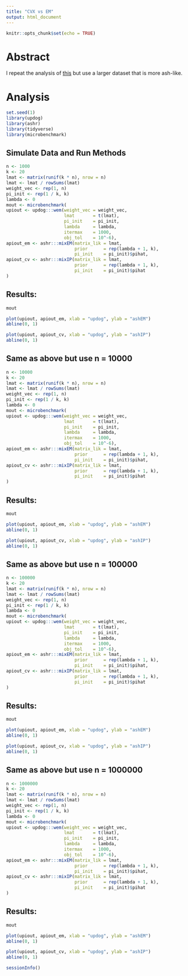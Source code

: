 ```yaml
---
title: "CVX vs EM"
output: html_document
---
```


```r
knitr::opts_chunk$set(echo = TRUE)
```

# Abstract

I repeat the analysis of [this](cvs_vs_em.html) but use a larger dataset that is more ash-like.

# Analysis

```r
set.seed(1)
library(updog)
library(ashr)
library(tidyverse)
library(microbenchmark)
```

## Simulate Data and Run Methods

```r
n <- 1000
k <- 20
lmat <- matrix(runif(k * n), nrow = n)
lmat <- lmat / rowSums(lmat)
weight_vec <- rep(1, n)
pi_init <- rep(1 / k, k)
lambda <- 0
mout <- microbenchmark(
upiout <- updog:::wem(weight_vec = weight_vec,
                      lmat       = t(lmat), 
                      pi_init    = pi_init, 
                      lambda     = lambda, 
                      itermax    = 1000,
                      obj_tol    = 10^-6),
apiout_em <- ashr:::mixEM(matrix_lik = lmat, 
                          prior      = rep(lambda + 1, k), 
                          pi_init    = pi_init)$pihat,  
apiout_cv <- ashr:::mixIP(matrix_lik = lmat, 
                          prior      = rep(lambda + 1, k), 
                          pi_init    = pi_init)$pihat  
)
```


## Results:
```r
mout

plot(upiout, apiout_em, xlab = "updog", ylab = "ashEM")
abline(0, 1)

plot(upiout, apiout_cv, xlab = "updog", ylab = "ashIP")
abline(0, 1)
```

## Same as above but use n = 10000
```r
n <- 10000
k <- 20
lmat <- matrix(runif(k * n), nrow = n)
lmat <- lmat / rowSums(lmat)
weight_vec <- rep(1, n)
pi_init <- rep(1 / k, k)
lambda <- 0
mout <- microbenchmark(
upiout <- updog:::wem(weight_vec = weight_vec,
                      lmat       = t(lmat), 
                      pi_init    = pi_init, 
                      lambda     = lambda, 
                      itermax    = 1000,
                      obj_tol    = 10^-6),
apiout_em <- ashr:::mixEM(matrix_lik = lmat, 
                          prior      = rep(lambda + 1, k), 
                          pi_init    = pi_init)$pihat,  
apiout_cv <- ashr:::mixIP(matrix_lik = lmat, 
                          prior      = rep(lambda + 1, k), 
                          pi_init    = pi_init)$pihat  
)
```


## Results:
```r
mout

plot(upiout, apiout_em, xlab = "updog", ylab = "ashEM")
abline(0, 1)

plot(upiout, apiout_cv, xlab = "updog", ylab = "ashIP")
abline(0, 1)
```

## Same as above but use n = 100000
```r
n <- 100000
k <- 20
lmat <- matrix(runif(k * n), nrow = n)
lmat <- lmat / rowSums(lmat)
weight_vec <- rep(1, n)
pi_init <- rep(1 / k, k)
lambda <- 0
mout <- microbenchmark(
upiout <- updog:::wem(weight_vec = weight_vec,
                      lmat       = t(lmat), 
                      pi_init    = pi_init, 
                      lambda     = lambda, 
                      itermax    = 1000,
                      obj_tol    = 10^-6),
apiout_em <- ashr:::mixEM(matrix_lik = lmat, 
                          prior      = rep(lambda + 1, k), 
                          pi_init    = pi_init)$pihat,  
apiout_cv <- ashr:::mixIP(matrix_lik = lmat, 
                          prior      = rep(lambda + 1, k), 
                          pi_init    = pi_init)$pihat  
)
```


## Results:
```r
mout

plot(upiout, apiout_em, xlab = "updog", ylab = "ashEM")
abline(0, 1)

plot(upiout, apiout_cv, xlab = "updog", ylab = "ashIP")
abline(0, 1)
```


## Same as above but use n = 1000000
```r
n <- 1000000
k <- 20
lmat <- matrix(runif(k * n), nrow = n)
lmat <- lmat / rowSums(lmat)
weight_vec <- rep(1, n)
pi_init <- rep(1 / k, k)
lambda <- 0
mout <- microbenchmark(
upiout <- updog:::wem(weight_vec = weight_vec,
                      lmat       = t(lmat), 
                      pi_init    = pi_init, 
                      lambda     = lambda, 
                      itermax    = 1000,
                      obj_tol    = 10^-6),
apiout_em <- ashr:::mixEM(matrix_lik = lmat, 
                          prior      = rep(lambda + 1, k), 
                          pi_init    = pi_init)$pihat,  
apiout_cv <- ashr:::mixIP(matrix_lik = lmat, 
                          prior      = rep(lambda + 1, k), 
                          pi_init    = pi_init)$pihat  
)
```


## Results:
```r
mout

plot(upiout, apiout_em, xlab = "updog", ylab = "ashEM")
abline(0, 1)

plot(upiout, apiout_cv, xlab = "updog", ylab = "ashIP")
abline(0, 1)
```





```r
sessionInfo()
```

